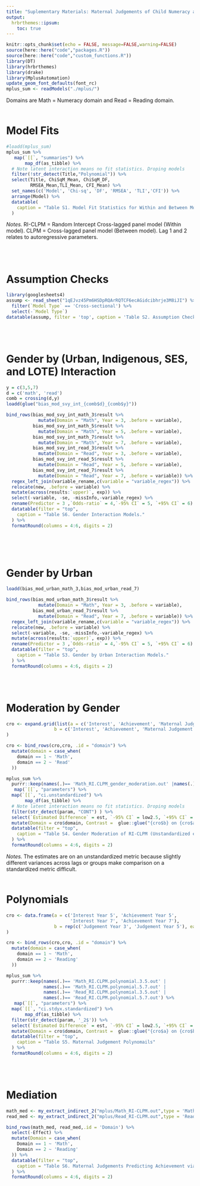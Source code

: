 ```yaml
---
title: "Suplementary Materials: Maternal Judgements of Child Numeracy and Reading Ability Predict Gains in Academic Achievement and Interest"
output: 
  hrbrthemes::ipsum:
    toc: true
---
```


```r
knitr::opts_chunk$set(echo = FALSE, message=FALSE,warning=FALSE)
source(here::here("code","packages.R"))
source(here::here("code","custom_functions.R"))
library(DT)
library(hrbrthemes)
library(drake)
library(MplusAutomation)
update_geom_font_defaults(font_rc)
mplus_sum <- readModels("./mplus/")
```

Domains are Math = Numeracy domain and Read = Reading domain.
<br><br>

# Model Fits

```r
#loadd(mplus_sum)
mplus_sum %>%
   map(`[[`, "summaries") %>%
       map_df(as_tibble) %>% 
  # Note latent interaction means no fit statistics. Droping models
  filter(!str_detect(Title,"Polynomial")) %>%
  select(Title, ChiSqM_Mean, ChiSqM_DF,
         RMSEA_Mean,TLI_Mean, CFI_Mean) %>%
  set_names(c('Model', 'Chi-sq', 'DF', 'RMSEA', 'TLI','CFI')) %>%
  arrange(Model) %>%
  datatable(
    caption = "Table S1. Model Fit Statistics for Within and Between Models."
  )
```

*Notes.* RI-CLPM = Random Intercept Cross-lagged panel model (Within model). CLPM = Cross-lagged panel model (Between model). Lag 1 and 2 relates to autoregressive parameters.

<br><br>

# Assumption Checks

```r
library(googlesheets4)
assump <- read_sheet("1qEJvz45Pm6HSDpRQArRQTCF6ecAGidcibhrje3M8iJI") %>%
  filter(`Model Type` == 'Cross-sectional') %>%
  select(-`Model Type`)
datatable(assump, filter = 'top', caption = 'Table S2. Assumption Checks')
```

<br><br>

# Gender by (Urban, Indigenous, SES, and LOTE) Interaction

```r
y = c(3,5,7)
d = c('math', 'read')
comb = crossing(d,y)
loadd(glue("bias_mod_svy_int_{comb$d}_{comb$y}"))

bind_rows(bias_mod_svy_int_math_3$result %>%
            mutate(Domain = "Math", Year = 3, .before = variable),
          bias_mod_svy_int_math_5$result %>%
            mutate(Domain = "Math", Year = 5, .before = variable),
          bias_mod_svy_int_math_7$result %>%
            mutate(Domain = "Math", Year = 7, .before = variable),
          bias_mod_svy_int_read_3$result %>%
            mutate(Domain = "Read", Year = 3, .before = variable),
          bias_mod_svy_int_read_5$result %>%
            mutate(Domain = "Read", Year = 5, .before = variable),
          bias_mod_svy_int_read_7$result %>%
            mutate(Domain = "Read", Year = 7, .before = variable)) %>%
  regex_left_join(variable_rename,c(variable = "variable_regex")) %>%
  relocate(new, .before = variable) %>%
  mutate(across(results:`upper)`, exp)) %>%
  select(-variable, -se, -missInfo,-variable_regex) %>%
  rename(Predictor = 3 ,`Odds-ratio` = 4,`-95% CI` = 5, `+95% CI` = 6) %>%
  datatable(filter = "top",
    caption = "Table S6. Gender Interaction Models."
  ) %>%
  formatRound(columns = 4:6, digits = 2)
  
```

<br><br>

# Gender by Urban

```r
loadd(bias_mod_urban_math_3,bias_mod_urban_read_7)

bind_rows(bias_mod_urban_math_3$result %>%
            mutate(Domain = "Math", Year = 3, .before = variable),
          bias_mod_urban_read_7$result %>%
            mutate(Domain = "Read", Year = 7, .before = variable)) %>%
  regex_left_join(variable_rename,c(variable = "variable_regex")) %>%
  relocate(new, .before = variable) %>%
  select(-variable, -se, -missInfo,-variable_regex) %>%
  mutate(across(results:`upper)`, exp)) %>%
  rename(Predictor = 3 ,`Odds-ratio` = 4,`-95% CI` = 5, `+95% CI` = 6) %>%
  datatable(filter = "top",
    caption = "Table S3. Gender by Urban Interaction Models."
  ) %>%
  formatRound(columns = 4:6, digits = 2)
```
<br><br>

# Moderation by Gender

```r
cro <- expand.grid(list(a = c('Interest', 'Achievement', 'Maternal Judgement'),
                  b = c('Interest', 'Achievement', 'Maternal Judgement'))
)

cro <- bind_rows(cro,cro, .id = "domain") %>%
  mutate(domain = case_when(
    domain == 1 ~ 'Math',
    domain == 2 ~ 'Read'
  ))

mplus_sum %>%
  purrr::keep(names(.)== 'Math_RI.CLPM_gender_moderation.out' |names(.)== 'Read_RI.CLPM_gender_moderation.out') %>%
   map(`[[`, "parameters") %>%
  map(`[[`, "ci.unstandardized") %>%
       map_df(as_tibble) %>% 
  # Note latent interaction means no fit statistics. Droping models
  filter(str_detect(param, "CONT") ) %>%
  select(`Estimated Difference` = est, `-95% CI` = low2.5, `+95% CI` = up2.5) %>%
  mutate(Domain = cro$domain, Contrast =  glue::glue("{cro$b} on {cro$a}"),.before = `Estimated Difference`) %>%
  datatable(filter = "top",
    caption = "Table S4. Gender Moderation of RI-CLPM (Unstandardized estimates)."
  ) %>%
  formatRound(columns = 4:6, digits = 2)
```

*Notes.* The estimates are on an unstandardized metric because slightly different variances across lags or groups make comparison on a standardized metric difficult.
<br><br>

# Polynomials

```r
cro <- data.frame(a = c('Interest Year 5', 'Achievement Year 5',
                        'Interest Year 7', 'Achievement Year 7'),
                  b = rep(c('Judgement Year 3', 'Judgement Year 5'), each = 2)
)

cro <- bind_rows(cro,cro, .id = "domain") %>%
  mutate(domain = case_when(
    domain == 1 ~ 'Math',
    domain == 2 ~ 'Reading'
  ))

mplus_sum %>%
  purrr::keep(names(.)== 'Math_RI.CLPM.polynomial.3.5.out' |
              names(.)== 'Math_RI.CLPM.polynomial.5.7.out' | 
              names(.)== 'Read_RI.CLPM.polynomial.3.5.out' |
              names(.)== 'Read_RI.CLPM.polynomial.5.7.out') %>%
   map(`[[`, "parameters") %>%
  map(`[[`, "ci.stdyx.standardized") %>%
       map_df(as_tibble) %>% 
  filter(str_detect(param, '_2$')) %>%
  select(`Estimated Difference` = est, `-95% CI` = low2.5, `+95% CI` = up2.5) %>%
  mutate(Domain = cro$domain, Contrast =  glue::glue("{cro$a} on {cro$b}"),.before = `Estimated Difference`) %>%
  datatable(filter = "top",
    caption = "Table S5. Maternal Judgement Polynomails"
  ) %>%
  formatRound(columns = 4:6, digits = 2)
```
<br><br>

# Mediation

```r
math_med <- my_extract_indirect_2("mplus/Math_RI-CLPM.out",type = 'Math')
read_med <- my_extract_indirect_2("mplus/Read_RI-CLPM.out",type = 'Read')

bind_rows(math_med, read_med,.id = 'Domain') %>%
  select(-Effect) %>%
  mutate(Domain = case_when(
    Domain == 1 ~ 'Math',
    Domain == 2 ~ 'Reading'
  )) %>%
  datatable(filter = "top",
    caption = "Table S6. Maternal Judgements Predicting Achievement via Interest"
  ) %>%
  formatRound(columns = 4:6, digits = 2)
```
